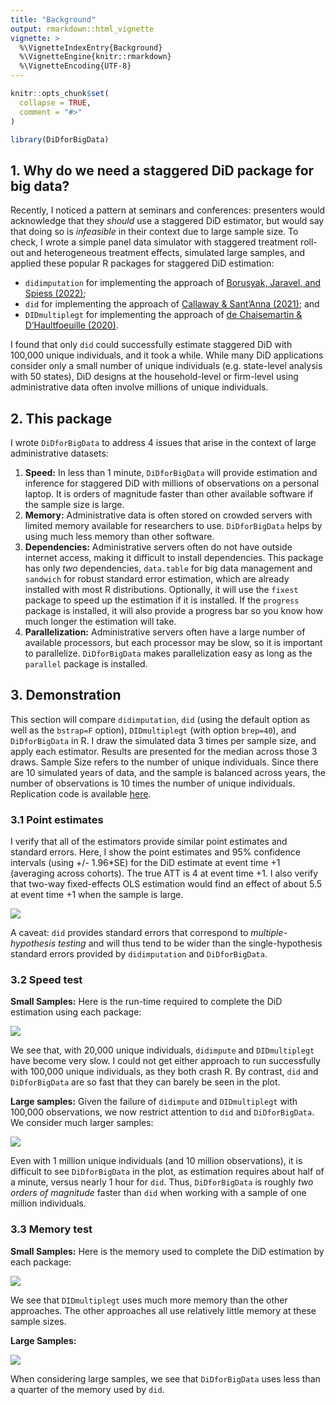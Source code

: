 ```yaml
---
title: "Background"
output: rmarkdown::html_vignette
vignette: >
  %\VignetteIndexEntry{Background}
  %\VignetteEngine{knitr::rmarkdown}
  %\VignetteEncoding{UTF-8}
---
```


```r
knitr::opts_chunk$set(
  collapse = TRUE,
  comment = "#>"
)
```

```r
library(DiDforBigData)
```



## 1. Why do we need a staggered DiD package for big data?

Recently, I noticed a pattern at seminars and conferences: presenters would acknowledge that they *should* use a staggered DiD estimator, but would say that doing so is *infeasible* in their context due to large sample size.  To check, I wrote a simple panel data simulator with staggered treatment roll-out and heterogeneous treatment effects, simulated large samples, and applied these popular R packages for staggered DiD estimation:

- `didimputation` for implementing the approach of [Borusyak, Jaravel, and Spiess
  (2022)](https://www.xavierjaravel.com/_files/ugd/bacd2d_ebf772e1b7ea4a178a060e6ebfcfa056.pdf);
- `did` for implementing the approach of [Callaway & Sant’Anna
  (2021)](https://psantanna.com/files/Callaway_SantAnna_2020.pdf); and
- `DIDmultiplegt` for implementing the approach of [de Chaisemartin & D’Haultfoeuille
  (2020)](https://drive.google.com/file/d/1D93ltJUirR4zIqJZfSTwSLrA-6rSZpTJ/view).

I found that only `did` could
successfully estimate staggered DiD with 100,000 unique individuals, and it took a while. While many
DiD applications consider only a small number of unique individuals
(e.g. state-level analysis with 50 states), DiD designs at the
household-level or firm-level using administrative data often involve
millions of unique individuals. 

## 2. This package 

I wrote `DiDforBigData` to address 4 issues that arise in the context of large administrative datasets:

1.  **Speed:** In less than 1 minute, `DiDforBigData` will provide estimation and inference for staggered DiD with millions of observations on a personal laptop. It is orders of magnitude faster than other available software if the sample size is large.
2.  **Memory:** Administrative data is often stored on crowded servers
    with limited memory available for researchers to use. `DiDforBigData` helps by using much less memory than other software.
3.  **Dependencies:** Administrative servers often do not have outside internet access, making it difficult to install dependencies.  This package has only *two* dependencies,
    `data.table` for big data management and `sandwich` for robust
    standard error estimation, which are already installed with most R
    distributions. Optionally, it will use the `fixest` package to speed up the
    estimation if it is installed. If the `progress` package is installed, it will also provide a progress bar so you know how much longer the estimation will take.
4. **Parallelization:** Administrative servers often have a large number of available processors, but each processor may be slow, so it is important to parallelize. `DiDforBigData` makes parallelization easy as long as the `parallel` package is installed.

## 3. Demonstration

This section will compare `didimputation`, `did` (using the default option as well as the `bstrap=F` option), `DIDmultiplegt` (with option `brep=40`), and `DiDforBigData` in R. I draw the simulated data 3 times per sample size, and apply each
estimator. Results are presented for the median across those 3 draws.
Sample Size refers to the number of unique individuals. Since there are
10 simulated years of data, and the sample is balanced across years, the
number of observations is 10 times the number of unique individuals. Replication code is available [here](https://github.com/setzler/DiDforBigData/tree/main/inst/).


### 3.1 Point estimates

I verify that all of the estimators provide similar point estimates and
standard errors. Here, I show the point estimates and 95% confidence
intervals (using +/- 1.96\*SE) for the DiD estimate at event time +1
(averaging across cohorts). The true ATT is 4 at event time +1. I also
verify that two-way fixed-effects OLS estimation would find an effect of
about 5.5 at event time +1 when the sample is large.


![](https://github.com/setzler/DiDforBigData/raw/main/inst/speed_test_plots/estimates_small.png)

A caveat: `did` provides standard
errors that correspond to *multiple-hypothesis testing* and will thus
tend to be wider than the single-hypothesis standard errors provided by `didimputation` and `DiDforBigData`.

### 3.2 Speed test

**Small Samples:** Here is the run-time required to complete the DiD
estimation using each package:

![](https://github.com/setzler/DiDforBigData/raw/main/inst/speed_test_plots/speedtest_small.png)  

We see that, with 20,000 unique individuals, `didimpute` and `DIDmultiplegt` have become very slow. I could not get either approach to run successfully with 100,000 unique individuals, as
they both crash R. By contrast, `did` and `DiDforBigData`  are so   fast that they can barely be seen in the plot.

**Large samples:** Given the failure of `didimpute` and `DIDmultiplegt` with 100,000 observations, we now restrict attention to `did` and `DiDforBigData`. We consider much larger samples:

![](https://github.com/setzler/DiDforBigData/raw/main/inst/speed_test_plots/speedtest_large.png)

Even with 1 million unique individuals (and 10 million observations), it
is difficult to see `DiDforBigData` in the plot, as estimation requires
about half of a minute, versus nearly 1 hour for `did`. Thus, `DiDforBigData` is
roughly *two orders of magnitude* faster than `did` when working with a sample of one million individuals.

### 3.3 Memory test

**Small Samples:** Here is the memory used to complete the DiD
estimation by each package:

![](https://github.com/setzler/DiDforBigData/raw/main/inst/speed_test_plots/memorytest_small.png)

We see that `DIDmultiplegt` uses much more memory than the other approaches. The other
approaches all use relatively little memory at these sample sizes.

**Large Samples:** 

![](https://github.com/setzler/DiDforBigData/raw/main/inst/speed_test_plots/memorytest_large.png)

When considering large samples, we see that `DiDforBigData` uses less
than a quarter of the memory used by `did`.
